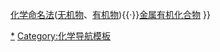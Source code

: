 {{Navbox
|name = 官能团
|title = 有机[[官能团]]
| state= {{{state<includeonly>|collapsed</includeonly>}}}
| listclass = hlist

|group1 = 碳氢
| list1 = 
* [[烷烃]]
* [[烷基]]
** [[甲基]]
** [[乙基]]
** [[丙基]]
** [[丁基]]
** [[戊基]]
* [[累积二烯烃]]
* [[烯烃]]
** [[烯丙基]]
** [[乙烯基]]
* [[炔烃]]
* [[苄基]]
* [[卡宾]]
* [[亚甲基]]
* [[次甲基]]
* [[苯基]]

 | group2 = 碳氢氧
 | list2 = {{navbox subgroups
 | group1 = 一个氧
 | list1 =
* [[羟基]]
** [[醇]] 
*** [[羟甲基]] 
** [[酚]]
** [[烯醇]]
** [[炔醇]]
* [[醚]]
* [[烷氧基]]
** [[甲氧基]]
* [[酰基]]
** [[乙酰基]]
** [[丙烯酰基]]
** [[苯甲酰基]]
* [[羰基]]
** [[醛]]
** [[酮]]
** [[烯酮]]
** [[炔酮]]
* [[环氧化合物]]

 | group2 = 两个氧
 | list2 =
* [[羧基]]
* [[乙酰氧基]]
* [[酯]]
* [[亞甲二氧基]]
* [[有机过氧化物]]
** [[过氧化酮]]

 | group3 = 三个氧
 | list3 =
* [[酸酐]]
* [[过氧酸]]
* [[原酸酯]]
}}

|group3 = 除碳氢氧外<br/><u>仅一种</u>元素
| list3 =
 {{navbox subgroups
 | group1 = 氮
 | list1 = {{navbox subgroups
 | group1 = 无氧
 | list1 =
* [[胺]]
* [[烯胺]]
* [[偶氮化物]]
* [[亚胺]]
* [[腙]]
* [[腈]]
* [[异腈]]
* [[哌啶]]
* [[吡啶]]

 | group2 = 有氧
 | list2 =
* [[氰酸盐|氰酸酯]]
* [[尿素]]
* [[肟]]
* [[羟胺]]
* [[酰胺]]
* [[酰亚胺]]
* [[异氰酸酯]]
* [[硝基化合物]]
* [[亚硝基化合物]]
}}

 | group2 = 磷
 | list2 =
* [[膦酸酯]]
* [[亞膦酸二酯]]

 | group3 = 硫
 | list3 ={{navbox subgroups
 | group1 = 二价
 | list1 =
* [[硫醚]]
* [[雙硫鍵|二硫醚]]
* [[硫醇]]
* [[硫酯]]
* [[硫脲]]
* [[硫代羧酸]]
 | group2 = 四价
 | list2 =
* [[亚砜]]
* [[亞硫酸酯]]
* [[亚磺酸]]
* [[次磺酸]]
 | group3 = 六价
 | list3 =
* [[砜]]
* [[磺酸]]
* [[硫酸酯]]
}}
 | group4 = 硒
 | list4 =
* [[硒醇]]
* [[硒酸酯]]
* [[硒酮]]
* [[有机次硒酸|次硒酸]]
* [[有机亚硒酸|亚硒酸]]
* [[有机硒酸|硒酸]]

 | group5 = 碲
 | list5 =
* [[碲醇]]
* [[碲酮]]

 | group6 = 卤素
 | list6 =
* [[卤代烷烃]]

}}

|group4 = 其他情况
| list4 =
* [[异硫氰酸酯]]
* [[硫氰酸酯]]
* [[硒氰酸酯]]
* [[有机硼酸|硼酸]]
* [[硼酸酯]]

|below = 另见：{{tsl|en|Chemical classification|化学分类}}{{·}}[[化学命名法]]([[无机化学命名法|无机物]]、[[IUPAC有机物命名法|有机物]]){{·}}[[金属有机化合物]]
}}<noinclude>

[[Category:官能团|*]]
[[Category:化学导航模板]]
</noinclude>